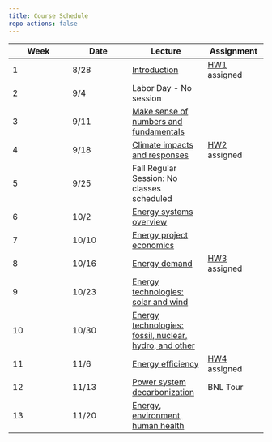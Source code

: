 ```yaml
---
title: Course Schedule
repo-actions: false
---
```



| Week | Date  | Lecture    | Assignment     |
|-----------------|-----------------|---------------------|-----------------|
| 1    | 8/28  | [Introduction](lectures/lecture1.qmd)  | [HW1](assignments/hw1.qmd) assigned  |
| 2    | 9/4 | Labor Day - No session  |   |
| 3    | 9/11  | [Make sense of numbers and fundamentals](lectures/lecture2.qmd)  |   |
| 4    | 9/18  | [Climate impacts and responses](lectures/lecture3.qmd)  | [HW2](assignments/hw2.qmd) assigned |
| 5    | 9/25 | Fall Regular Session: No classes scheduled  |   |
| 6    | 10/2  | [Energy systems overview](lectures/lecture4.qmd)  |  |
| 7    | 10/10  | [Energy project economics](lectures/lecture5.qmd)  |  |
| 8    | 10/16  | [Energy demand](lectures/lecture6.qmd)  | [HW3](assignments/hw3.qmd) assigned |
| 9    | 10/23  | [Energy technologies: solar and wind](lectures/lecture7.qmd)  |  |
| 10    | 10/30  | [Energy technologies: fossil, nuclear, hydro, and other](lectures/lecture8.qmd)  |  |
| 11    | 11/6  | [Energy efficiency](lectures/lecture9.qmd)  |  [HW4](assignments/hw4.qmd) assigned|
| 12    | 11/13  | [Power system decarbonization](lectures/lecture10.qmd)  | BNL Tour |
| 13    | 11/20  | [Energy, environment, human health](lectures/lecture11.qmd)  |  |